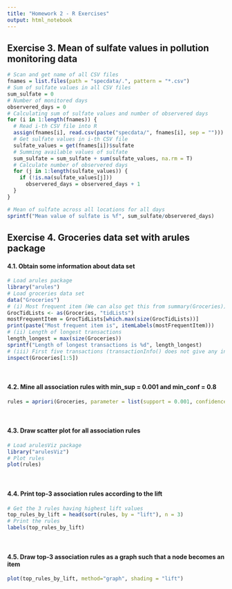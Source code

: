 ```yaml
---
title: "Homework 2 - R Exercises"
output: html_notebook
---
```


## Exercise 3. Mean of sulfate values in pollution monitoring data
```r
# Scan and get name of all CSV files
fnames = list.files(path = "specdata/.", pattern = "*.csv")
# Sum of sulfate values in all CSV files
sum_sulfate = 0
# Number of monitored days
observered_days = 0
# Calculating sum of sulfate values and number of observered days
for (i in 1:length(fnames)) {
  # Read i-th CSV file into R
  assign(fnames[i], read.csv(paste("specdata/", fnames[i], sep = "")))
  # Get sulfate values in i-th CSV file
  sulfate_values = get(fnames[i])$sulfate
  # Summing available values of sulfate
  sum_sulfate = sum_sulfate + sum(sulfate_values, na.rm = T)
  # Calculate number of observered days
  for (j in 1:length(sulfate_values)) {
    if (!is.na(sulfate_values[j]))
      observered_days = observered_days + 1
  }
}

# Mean of sulfate across all locations for all days
sprintf("Mean value of sulfate is %f", sum_sulfate/observered_days)
```

## Exercise 4. Groceries data set with arules package

#### 4.1. Obtain some information about data set
```r
# Load arules package
library("arules")
# Load groceries data set
data("Groceries")
# (i) Most frequent item (We can also get this from summary(Groceries))
GrocTidLists <- as(Groceries, "tidLists")
mostFrequentItem = GrocTidLists[which.max(size(GrocTidLists))]
print(paste("Most frequent item is", itemLabels(mostFrequentItem)))
# (ii) Length of longest transactions
length_longest = max(size(Groceries))
sprintf("Length of longest transactions is %d", length_longest)
# (iii) First five transactions (transactionInfo() does not give any information)
inspect(Groceries[1:5])
```
</br>

#### 4.2. Mine all association rules with min_sup = 0.001 and min_conf = 0.8
```r
rules = apriori(Groceries, parameter = list(support = 0.001, confidence = 0.8))
```
</br>

#### 4.3. Draw scatter plot for all association rules
```r
# Load arulesViz package
library("arulesViz")
# Plot rules
plot(rules)
```
</br>

#### 4.4. Print top-3 association rules according to the lift
```r
# Get the 3 rules having highest lift values
top_rules_by_lift = head(sort(rules, by = "lift"), n = 3)
# Print the rules
labels(top_rules_by_lift)
```
</br>

#### 4.5. Draw top-3 association rules as a graph such that a node becomes an item
```r
plot(top_rules_by_lift, method="graph", shading = "lift")
```
